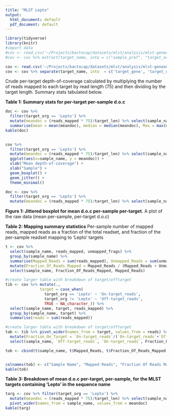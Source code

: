 ```yaml
---
title: "MLST Lepto"
output:
  html_document: default
  pdf_document: default
---
```


```r
library(tidyverse)
library(knitr)
#import data
#cov <- read.csv('~/Projects/bactocap/datasets/mlst/analysis/mlst-geneonly-cov.csv', col.names = c("sample_name", "target_name", "target_len", "reads_mapped", "unmapped_frags"))
#cov <- cov %>% extract(target_name, into = c("sample_pref", "target_org"), "_")

cov <- read.csv('~/Projects/bactocap/datasets/mlst/analysis/mlst-geneonly-cov.csv', col.names = c("sample_name", "target_name", "target_len", "reads_mapped", "unmapped_frags"))
cov <- cov %>% separate(target_name, into  = c('target_gene', 'target_org', 'target_type'))
```

Crude per-target depth-of-coverage calculated by multiplying the number of reads mapped to each target by read length (75) and then dividing by the target length. Summary stats tabulated below.

**Table 1: Summary stats for per-target per-sample d.o.c**
```r
doc <- cov %>% 
  filter(target_org == 'Lepto') %>% 
  mutate(meandoc = (reads_mapped * 75)/target_len) %>% select(sample_name, target_gene, meandoc) %>% group_by(sample_name) %>% 
  summarise(mean = mean(meandoc), median = median(meandoc), Max = max(meandoc), Min = min(meandoc))
kable(doc)
  

cov %>% 
  filter(target_org == 'Lepto') %>% 
  mutate(meandoc = (reads_mapped * 75)/target_len) %>% select(sample_name, meandoc) %>% 
  ggplot(aes(x=sample_name, y = meandoc)) +
  xlab("Mean depth-of-coverage") +
  xlab("Sample") +
  geom_boxplot() +
  geom_jitter() +
  theme_minimal()

doc <- cov %>% 
  filter(target_org == 'Lepto') %>% 
  mutate(meandoc = (reads_mapped * 75)/target_len) %>% select(sample_name, meandoc)

```


**Figure 1: Jittered boxplot for mean d.o.c per-sample per-target.** A plot of the raw data (mean per-sample, per-target d.o.c)

**Table 2: Mapping summary statistics** Per-sample number of mapped reads, mapped reads as a fraction of the total readset, and fraction of the per-sample readset mapping to 'Lepto' targets
```r
t <- cov %>% 
  select(sample_name, reads_mapped, unmapped_frags) %>%
  group_by(sample_name) %>% 
  summarise(Mapped_Reads = sum(reads_mapped), Unmapped_Reads = sum(unmapped_frags)) %>% 
  mutate(Fraction_Of_Reads_Mapped = Mapped_Reads / (Mapped_Reads + Unmapped_Reads)) %>% 
  select(sample_name, Fraction_Of_Reads_Mapped, Mapped_Reads)

#create larger table with breakdown of target/offtarget
tib <- cov %>% mutate(.,
               target = case_when(
                 target_org == 'Lepto' ~ 'On-target_reads',
                 target_org != 'Lepto' ~ 'Off-target_reads',
                 TRUE ~ NA_character_)) %>% 
  select(sample_name, target, reads_mapped) %>% 
  group_by(sample_name, target) %>% 
  summarise(reads = sum(reads_mapped)) 

#create larger table with breakdown of target/offtarget
tab <- tib %>% pivot_wider(names_from = target, values_from = reads) %>% 
  mutate(Fraction_On_Target = `On-target_reads`/(`On-target_reads`+`Off-target_reads`)) %>% 
  select(sample_name, `Off-target_reads`, `On-target_reads`, Fraction_On_Target)

tob <- cbind(t$sample_name, t$Mapped_Reads, t$Fraction_Of_Reads_Mapped, tab$Fraction_On_Target)


colnames(tob) <- c("Sample Name", "Mapped Reads", "Fraction Of Reads Mapped", "Fraction of Readset On-Target")
kable(tob)
```
**Table 3: Breakdown of mean d.o.c per-target, per-sample, for the MLST targets containing 'Lepto' in the sequence name**
```r
targ <- cov %>% filter(target_org == 'Lepto') %>% 
  mutate(meandoc = (reads_mapped * 75)/target_len) %>% select(sample_name, target_gene, meandoc) %>% 
  pivot_wider(names_from = sample_name, values_from = meandoc)
kable(targ)
```

